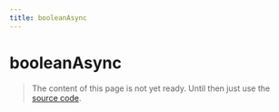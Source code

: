 ```yaml
---
title: booleanAsync
---
```


# booleanAsync

> The content of this page is not yet ready. Until then just use the [source code](https://github.com/fabian-hiller/valibot/blob/main/library/src/schemas/boolean/booleanAsync.ts).
